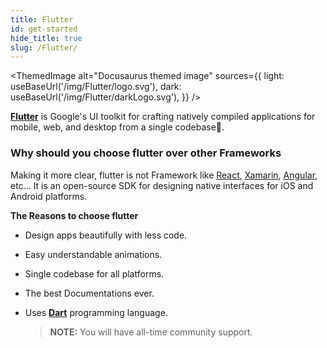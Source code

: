 ```yaml
---
title: Flutter
id: get-started
hide_title: true
slug: /Flutter/
---
```



<ThemedImage
  alt="Docusaurus themed image"
  sources={{
    light: useBaseUrl('/img/Flutter/logo.svg'),
    dark: useBaseUrl('/img/Flutter/darkLogo.svg'),
  }}
/>

[**Flutter**](https://flutter.dev) is Google's UI toolkit for crafting natively compiled applications for mobile, web, and desktop from a single codebase🚀.

### Why should you choose flutter over other Frameworks ###

Making it more clear, flutter is not Framework like [React](https://reactnative.dev/), [Xamarin](https://dotnet.microsoft.com/apps/xamarin), [Angular](https://angular.io/), etc... 
It is an open-source SDK for designing native interfaces for iOS and Android platforms.

**The Reasons to choose flutter**

* Design apps beautifully with less code.
* Easy understandable animations.
* Single codebase for all platforms.
* The best Documentations ever.
* Uses [**Dart**](/docs/Dart/) programming language.

    > **NOTE:** You will have all-time community support.
